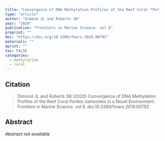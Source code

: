 ```yaml
---
title: "Convergence of DNA Methylation Profiles of the Reef Coral *Porites astreoides* in a Novel Environment"
type: "article"
author: "Dimond JL and Roberts SB"
year: "2020"
publication: "Frontiers in Marine Science. vol 6"
preprint: ""
doi: "https://doi.org/10.3389/fmars.2019.00792"
materials: ""
eprint: ""
toc: FALSE
categories:
  - methylation
  - coral
---
```


## Citation

> Dimond JL and Roberts SB (2020) Convergence of DNA Methylation Profiles of the Reef Coral *Porites astreoides* in a Novel Environment. Frontiers in Marine Science. vol 6. doi:10.3389/fmars.2019.00792

## Abstract

*Abstract not available*
